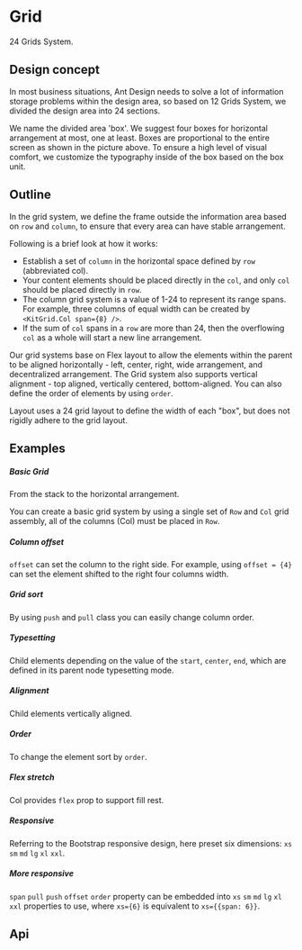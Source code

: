 
<Meta of={KitGridStories} />

<style>
{`
    .ant-row .col-demo {
        background: #1677ff;
        min-height: 40px;
        line-height: 40px;
        color: #fff;
        text-align: center;
        border-radius: 0;
    }

    .col-demo.odd {
        background: #1677ffbf;
    }

    .col-demo.odd.higher {
        min-height: 60px;
        line-height: 60px;
    }
`}
</style>

# Grid

24 Grids System.

## Design concept

In most business situations, Ant Design needs to solve a lot of information storage problems within the design area, so based on 12 Grids System, we divided the design area into 24 sections.

We name the divided area 'box'. We suggest four boxes for horizontal arrangement at most, one at least. Boxes are proportional to the entire screen as shown in the picture above. To ensure a high level of visual comfort, we customize the typography inside of the box based on the box unit.

## Outline

In the grid system, we define the frame outside the information area based on `row` and `column`, to ensure that every area can have stable arrangement.

Following is a brief look at how it works:

- Establish a set of `column` in the horizontal space defined by `row` (abbreviated col).
- Your content elements should be placed directly in the `col`, and only `col` should be placed directly in `row`.
- The column grid system is a value of 1-24 to represent its range spans. For example, three columns of equal width can be created by `<KitGrid.Col span={8} />`.
- If the sum of `col` spans in a `row` are more than 24, then the overflowing `col` as a whole will start a new line arrangement.

Our grid systems base on Flex layout to allow the elements within the parent to be aligned horizontally - left, center, right, wide arrangement, and decentralized arrangement. The Grid system also supports vertical alignment - top aligned, vertically centered, bottom-aligned. You can also define the order of elements by using `order`.

Layout uses a 24 grid layout to define the width of each "box", but does not rigidly adhere to the grid layout.

## Examples

##### Basic Grid

From the stack to the horizontal arrangement.

You can create a basic grid system by using a single set of `Row` and `Col` grid assembly, all of the columns (Col) must be placed in `Row`.


<CustomCanvas content={Exemples.Basic} source={Sources.Basic} id="grid-basic"/>

##### Column offset

`offset` can set the column to the right side. For example, using `offset = {4}` can set the element shifted to the right four columns width.


<CustomCanvas content={Exemples.ColOffset} source={Sources.ColOffset} id="grid-offset"/>

##### Grid sort

By using `push` and `pull` class you can easily change column order.


<CustomCanvas content={Exemples.GridSort} source={Sources.GridSort} id="grid-sort"/>

##### Typesetting

Child elements depending on the value of the `start`, `center`, `end`, which are defined in its parent node typesetting mode.


<CustomCanvas content={Exemples.Typesetting} source={Sources.Typesetting} id="grid-typesetting"/>

##### Alignment

Child elements vertically aligned.


<CustomCanvas content={Exemples.Alignment} source={Sources.Alignment} id="grid-alignment"/>

##### Order

To change the element sort by `order`.


<CustomCanvas content={Exemples.Order} source={Sources.Order} id="grid-order"/>

##### Flex stretch

Col provides `flex` prop to support fill rest.


<CustomCanvas content={Exemples.Stretch} source={Sources.Stretch} id="grid-stretch"/>

##### Responsive

Referring to the Bootstrap responsive design, here preset six dimensions: `xs` `sm` `md` `lg` `xl` `xxl`.


<CustomCanvas content={Exemples.Responsive} source={Sources.Responsive} id="grid-responsive"/>

##### More responsive

`span` `pull` `push` `offset` `order` property can be embedded into `xs` `sm` `md` `lg` `xl` `xxl` properties to use, where `xs={6}` is equivalent to `xs={{span: 6}}`.


<CustomCanvas content={Exemples.MoreResponsive} source={Sources.MoreResponsive} id="grid-more-responsive"/>

## Api

<Canvas of={KitGridStories.Api} />

<Controls of={KitGridStories.Api} />
